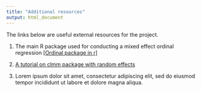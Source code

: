 ```yaml
---
title: "Additional resources"
output: html_document
---
```


The links below are useful external resources for the project.

1. The main R package used for conducting a mixed effect ordinal regression <a href="https://cran.r-project.org/web/packages/ordinal/ordinal.pdf" target="_blank">[Ordinal package in r]</a>

2. <a href="https://cran.r-project.org/web/packages/ordinal/vignettes/clmm2_tutorial.pdf" target="_blank">A tutorial on clmm package with random effects</a>

3. Lorem ipsum dolor sit amet, consectetur adipiscing elit, sed do eiusmod tempor incididunt ut labore et dolore magna aliqua. 

